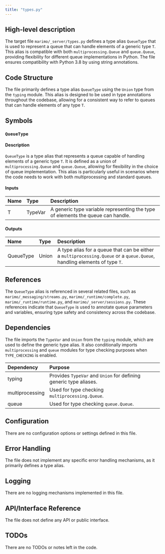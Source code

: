 ```yaml
---
title: "types.py"
---
```


## High-level description

The target file `marimo/_server/types.py` defines a type alias `QueueType` that is used to represent a queue that can handle elements of a generic type `T`. This alias is compatible with both `multiprocessing.Queue` and `queue.Queue`, providing flexibility for different queue implementations in Python. The file ensures compatibility with Python 3.8 by using string annotations.

## Code Structure

The file primarily defines a type alias `QueueType` using the `Union` type from the `typing` module. This alias is designed to be used in type annotations throughout the codebase, allowing for a consistent way to refer to queues that can handle elements of any type `T`.

## Symbols

### `QueueType`
#### Description
`QueueType` is a type alias that represents a queue capable of handling elements of a generic type `T`. It is defined as a union of `multiprocessing.Queue` and `queue.Queue`, allowing for flexibility in the choice of queue implementation. This alias is particularly useful in scenarios where the code needs to work with both multiprocessing and standard queues.

#### Inputs
| Name | Type | Description |
|:-----|:-----|:------------|
| T | TypeVar | A generic type variable representing the type of elements the queue can handle. |

#### Outputs
| Name | Type | Description |
|:-----|:-----|:------------|
| QueueType | Union | A type alias for a queue that can be either a `multiprocessing.Queue` or a `queue.Queue`, handling elements of type `T`. |

## References

The `QueueType` alias is referenced in several related files, such as `marimo/_messaging/streams.py`, `marimo/_runtime/complete.py`, `marimo/_runtime/runtime.py`, and `marimo/_server/sessions.py`. These references indicate that `QueueType` is used to annotate queue parameters and variables, ensuring type safety and consistency across the codebase.

## Dependencies

The file imports the `TypeVar` and `Union` from the `typing` module, which are used to define the generic type alias. It also conditionally imports `multiprocessing` and `queue` modules for type checking purposes when `TYPE_CHECKING` is enabled.

| Dependency | Purpose |
|:-----------|:--------|
| typing | Provides `TypeVar` and `Union` for defining generic type aliases. |
| multiprocessing | Used for type checking `multiprocessing.Queue`. |
| queue | Used for type checking `queue.Queue`. |

## Configuration

There are no configuration options or settings defined in this file.

## Error Handling

The file does not implement any specific error handling mechanisms, as it primarily defines a type alias.

## Logging

There are no logging mechanisms implemented in this file.

## API/Interface Reference

The file does not define any API or public interface.

## TODOs

There are no TODOs or notes left in the code.